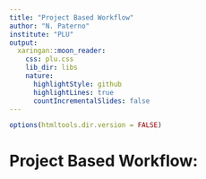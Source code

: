 ```yaml
---
title: "Project Based Workflow"
author: "N. Paterno"
institute: "PLU"
output:
  xaringan::moon_reader:
    css: plu.css
    lib_dir: libs
    nature:
      highlightStyle: github
      highlightLines: true
      countIncrementalSlides: false
---
```


```r
options(htmltools.dir.version = FALSE)
```

# Project Based Workflow: